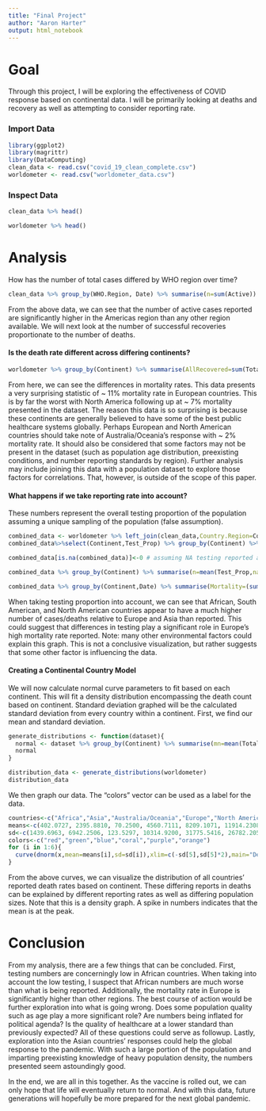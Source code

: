```yaml
---
title: "Final Project"
author: "Aaron Harter"
output: html_notebook
---
```


# Goal  

Through this project, I will be exploring the effectiveness of COVID response based on continental data. I will be primarily looking at deaths and recovery as well as attempting to consider reporting rate.  

### Import Data  

```r
library(ggplot2)
library(magrittr)
library(DataComputing)
clean_data <- read.csv("covid_19_clean_complete.csv")
worldometer <- read.csv("worldometer_data.csv")
```

### Inspect Data  

```r
clean_data %>% head()
```

```r
worldometer %>% head()
```

# Analysis  

How has the number of total cases differed by WHO region over time?  

```r
clean_data %>% group_by(WHO.Region, Date) %>% summarise(n=sum(Active)) %>% ggplot(aes(x=Date,y=n)) + geom_point() + facet_wrap(~WHO.Region)
```

From the above data, we can see that the number of active cases reported are significantly higher in the Americas region than any other region available. We will next look at the number of successful recoveries proportionate to the number of deaths.  

#### Is the death rate different across differing continents?  

```r
worldometer %>% group_by(Continent) %>% summarise(AllRecovered=sum(TotalRecovered, na.rm=TRUE), AllDeath = sum(TotalDeaths, na.rm=TRUE)) %>% group_by(Continent) %>% summarise(n=AllDeath/(AllRecovered+AllDeath))
```

From here, we can see the differences in mortality rates. This data presents a very surprising statistic of ~ 11% mortality rate in European countries. This is by far the worst with North America following up at ~ 7% mortality presented in the dataset. The reason this data is so surprising is because these continents are generally believed to have some of the best public healthcare systems globally. Perhaps European and North American countries should take note of Australia/Oceania's response with ~ 2% mortality rate. It should also be considered that some factors may not be present in the dataset (such as population age distribution, preexisting conditions, and number reporting standards by region). Further analysis may include joining this data with a population dataset to explore those factors for correlations. That, however, is outside of the scope of this paper.  

#### What happens if we take reporting rate into account?  

These numbers represent the overall testing proportion of the population assuming a unique sampling of the population (false assumption).  

```r
combined_data <- worldometer %>% left_join(clean_data,Country.Region=Country.Region) %>% select(Continent,Population,TotalTests,Date,Deaths,Recovered) %>% mutate(Test_Prop=TotalTests/Population, na.rm=TRUE) %>% select(Continent,Date,Deaths,Recovered,Test_Prop)
combined_data%>%select(Continent,Test_Prop) %>% group_by(Continent) %>% summarise(Test_Prop=mean(Test_Prop,na.rm=TRUE))

combined_data[is.na(combined_data)]<-0 # assuming NA testing reported assumes zero testing. May add data bias, but so may not assuming zero

combined_data %>% group_by(Continent) %>% summarise(n=mean(Test_Prop,na.rm=TRUE))
```

```r
combined_data %>% group_by(Continent,Date) %>% summarise(Mortality=(sum(Deaths,na.rm=TRUE)/(sum(Recovered,na.rm=TRUE)+sum(Deaths,na.rm=TRUE)))/Test_Prop) %>% ggplot(aes(x=Date,y=Mortality)) + geom_point() + facet_wrap(~Continent)
```

When taking testing proportion into account, we can see that African, South American, and North American countries appear to have a much higher number of cases/deaths relative to Europe and Asia than reported. This could suggest that differences in testing play a significant role in Europe's high mortality rate reported. Note: many other environmental factors could explain this graph. This is not a conclusive visualization, but rather suggests that some other factor is influencing the data.  

#### Creating a Continental Country Model

We will now calculate normal curve parameters to fit based on each continent. This will fit a density distribution encompassing the death count based on continent. Standard deviation graphed will be the calculated standard deviation from every country within a continent. First, we find our mean and standard deviation.  

```r
generate_distributions <- function(dataset){
  normal <- dataset %>% group_by(Continent) %>% summarise(mn=mean(TotalDeaths,na.rm=TRUE),sd=sd(TotalDeaths,na.rm=TRUE))
  normal
}

distribution_data <- generate_distributions(worldometer)
distribution_data
```

We then graph our data. The "colors" vector can be used as a label for the data.  

```r
countries<-c("Africa","Asia","Australia/Oceania","Europe","North America","South America")
means<-c(402.0727, 2395.8810, 70.2500, 4560.7111, 8209.1071, 11914.2308)
sd<-c(1439.6963, 6942.2506, 123.5297, 10314.9200, 31775.5416, 26782.2058)
colors<-c("red","green","blue","coral","purple","orange")
for (i in 1:6){
  curve(dnorm(x,mean=means[i],sd=sd[i]),xlim=c(-sd[5],sd[5]*2),main="Death Density Distributions",col=colors[i], add=TRUE)
}
```

From the above curves, we can visualize the distribution of all countries' reported death rates based on continent. These differing reports in deaths can be explained by different reporting rates as well as differing population sizes. Note that this is a density graph. A spike in numbers indicates that the mean is at the peak.  

# Conclusion  

From my analysis, there are a few things that can be concluded. First, testing numbers are concerningly low in African countries. When taking into account the low testing, I suspect that African numbers are much worse than what is being reported. Additionally, the mortality rate in Europe is significantly higher than other regions. The best course of action would be further exploration into what is going wrong. Does some population quality such as age play a more significant role? Are numbers being inflated for political agenda? Is the quality of healthcare at a lower standard than previously expected? All of these questions could serve as followup. Lastly, exploration into the Asian countries' responses could help the global response to the pandemic. With such a large portion of the population and imparting preexisting knowledge of heavy population density, the numbers presented seem astoundingly good.  


In the end, we are all in this together. As the vaccine is rolled out, we can only hope that life will eventually return to normal. And with this data, future generations will hopefully be more prepared for the next global pandemic.  


